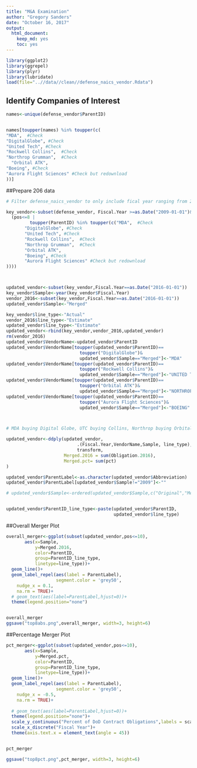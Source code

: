 ```yaml
---
title: "M&A Examination"
author: "Gregory Sanders"
date: "October 16, 2017"
output: 
  html_document: 
    keep_md: yes
    toc: yes
---
```


```r
library(ggplot2)
library(ggrepel)
library(plyr)
library(lubridate)
load(file="..//data//clean//defense_naics_vendor.Rdata")

```

## Identify Companies of Interest

```r
names<-unique(defense_vendor$ParentID)


names[toupper(names) %in% toupper(c(
"MDA",  #Check
"DigitalGlobe", #Check
"United Tech", #Check
"Rockwell Collins",  #Check
"Northrop Grumman",  #Check
  "Orbital ATK",
"Boeing", #Check
"Aurora Flight Sciences" #Check but redownload
))]

```

##Prepare 206 data

```r
# Filter defense_naics_vendor to only include fical year ranging from 2009 to 2016

key_vendor<-subset(defense_vendor, Fiscal.Year >=as.Date("2009-01-01")&
  (pos<=8 |
         toupper(ParentID) %in% toupper(c("MDA",  #Check
       "DigitalGlobe", #Check
       "United Tech", #Check
       "Rockwell Collins",  #Check
       "Northrop Grumman",  #Check
       "Orbital ATK",
       "Boeing", #Check
       "Aurora Flight Sciences" #Check but redownload
))))



updated_vendor<-subset(key_vendor,Fiscal.Year==as.Date("2016-01-01"))
key_vendor$Sample<-year(key_vendor$Fiscal.Year)
vendor_2016<-subset(key_vendor,Fiscal.Year==as.Date("2016-01-01"))
updated_vendor$Sample<-"Merged"

key_vendor$line_type<-"Actual"
vendor_2016$line_type<-"Estimate"
updated_vendor$line_type<-"Estimate"
updated_vendor<-rbind(key_vendor,vendor_2016,updated_vendor)
rm(vendor_2016)
updated_vendor$VendorName<-updated_vendor$ParentID
updated_vendor$VendorName[toupper(updated_vendor$ParentID)==
                            toupper("DigitalGlobe")&
                            updated_vendor$Sample=="Merged"]<-"MDA"
updated_vendor$VendorName[toupper(updated_vendor$ParentID)==
                            toupper("Rockwell Collins")&
                            updated_vendor$Sample=="Merged"]<-"UNITED TECH"
updated_vendor$VendorName[toupper(updated_vendor$ParentID)==
                            toupper("Orbital ATK")&
                            updated_vendor$Sample=="Merged"]<-"NORTHROP GRUMMAN"
updated_vendor$VendorName[toupper(updated_vendor$ParentID)==
                            toupper("Aurora Flight Sciences")&
                            updated_vendor$Sample=="Merged"]<-"BOEING"



# MDA buying Digital Globe, UTC buying Collins, Northrop buying Orbital, and Boeing buying Aurora

updated_vendor<-ddply(updated_vendor,
                           .(Fiscal.Year,VendorName,Sample, line_type),
                           transform, 
                      Merged.2016 = sum(Obligation.2016),
                      Merged.pct= sum(pct)
)

updated_vendor$ParentLabel<-as.character(updated_vendor$Abbreviation)
updated_vendor$ParentLabel[updated_vendor$Sample!="2009"]<-""

# updated_vendor$Sample<-ordered(updated_vendor$Sample,c("Original","Merged"))


updated_vendor$ParentID_line_type<-paste(updated_vendor$ParentID,
                                         updated_vendor$line_type)
```


##Overall Merger Plot
```r

overall_merger<-ggplot(subset(updated_vendor,pos<=10),
       aes(x=Sample,
           y=Merged.2016,
           color=ParentID,
           group=ParentID_line_type,
           linetype=line_type))+
  geom_line()+
  geom_label_repel(aes(label = ParentLabel),
                   segment.color = 'grey50',
    nudge_x = 0.1,
    na.rm = TRUE)+
  # geom_text(aes(label=ParentLabel,hjust=0))+
  theme(legend.position="none")


overall_merger
ggsave("top8abs.png",overall_merger, width=3, height=6)
```




##Percentage Merger Plot
```r
pct_merger<-ggplot(subset(updated_vendor,pos<=10),
       aes(x=Sample,
           y=Merged.pct,
           color=ParentID,
           group=ParentID_line_type,
           linetype=line_type))+
  geom_line()+
  geom_label_repel(aes(label = ParentLabel),
                   segment.color = 'grey50',
    nudge_x = -0.5,
    na.rm = TRUE)+
  
  # geom_text(aes(label=ParentLabel,hjust=0))+
  theme(legend.position="none")+ 
  scale_y_continuous("Percent of DoD Contract Obligations",labels = scales::percent)+
  scale_x_discrete("Fiscal Year")+
  theme(axis.text.x = element_text(angle = 45))


pct_merger

ggsave("top8pct.png",pct_merger, width=3, height=6)

```